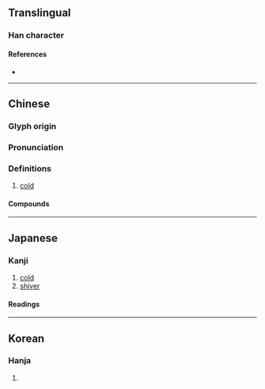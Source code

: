 {{also|栗}}
{{character info}}
==Translingual==

===Han character===
{{Han char|rn=15|rad=冫|as=10|sn=12|four=|canj=IMMWD|ids=⿰冫栗}}

====References====
* {{Han ref|kx=0133.130|dkj=01687|dj=0297.210|hdz=10300.010|uh=51D3|ud=20947}}

----

==Chinese==
{{zh-forms}}

===Glyph origin===
{{Han etym}}
{{Han compound|仌|栗|ls=psc|c1=s|c2=p|t1=ice}} 

===Pronunciation===
{{zh-pron
|m=lì
|c=leot6
|mc=y
|oc=y
|cat=adj
}}

===Definitions===
{{zh-hanzi}}

# [[cold]]

====Compounds====
{{zh-der|凓冽}}

----

==Japanese==

===Kanji===
{{ja-kanji|grade=|rs=冫10}}

# [[cold]]
# [[shiver]]

====Readings====
{{ja-readings
|goon=りち
|kanon=りつ
|kun=さむ-い
}}

----

==Korean==

===Hanja===
{{ko-hanja|hangeul=율|rv=yul|mr=yul}}

# {{rfdef|ko|sort=冫10}}